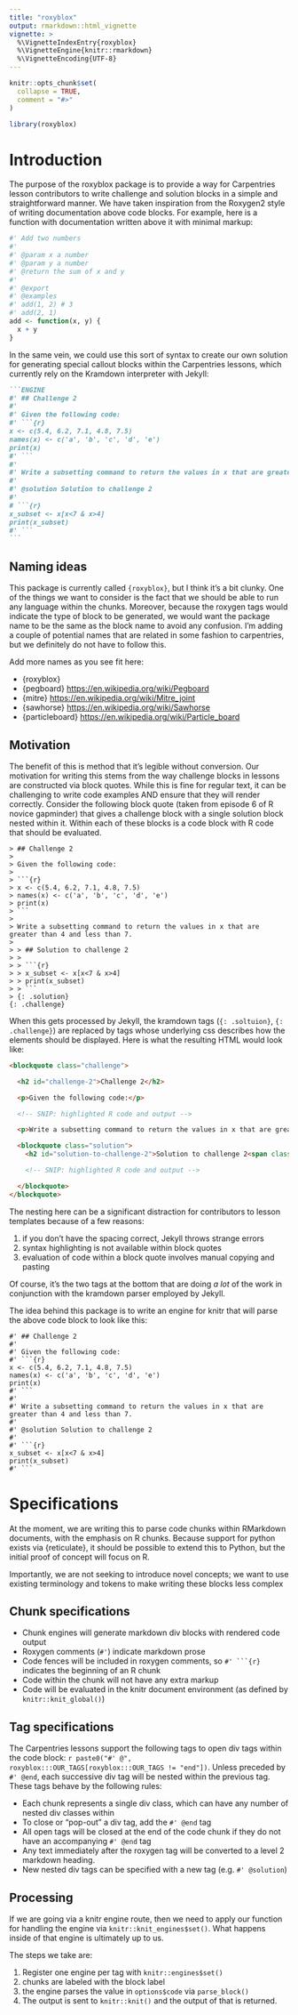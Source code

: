```yaml
---
title: "roxyblox"
output: rmarkdown::html_vignette
vignette: >
  %\VignetteIndexEntry{roxyblox}
  %\VignetteEngine{knitr::rmarkdown}
  %\VignetteEncoding{UTF-8}
---
```


```r
knitr::opts_chunk$set(
  collapse = TRUE,
  comment = "#>"
)
```

```r
library(roxyblox)
```

# Introduction

The purpose of the roxyblox package is to provide a way for Carpentries lesson
contributors to write challenge and solution blocks in a simple and
straightforward manner. We have taken inspiration from the Roxygen2 style of
writing documentation above code blocks. For example, here is a function with
documentation written above it with minimal markup:

```r
#' Add two numbers
#'
#' @param x a number
#' @param y a number
#' @return the sum of x and y
#'
#' @export
#' @examples
#' add(1, 2) # 3
#' add(2, 1)
add <- function(x, y) {
  x + y
}
```

In the same vein, we could use this sort of syntax to create our own solution
for generating special callout blocks within the Carpentries lessons, which
currently rely on the Kramdown interpreter with Jekyll:

````markdown
```ENGINE
#' ## Challenge 2
#' 
#' Given the following code:
#' ```{r}
x <- c(5.4, 6.2, 7.1, 4.8, 7.5)
names(x) <- c('a', 'b', 'c', 'd', 'e')
print(x)
#' ```
#'
#' Write a subsetting command to return the values in x that are greater than 4 and less than 7.
#'
#' @solution Solution to challenge 2
#'
# ```{r}
x_subset <- x[x<7 & x>4]
print(x_subset)
#' ```
```
````

## Naming ideas

This package is currently called `{roxyblox}`, but I think it's a bit clunky.
One of the things we want to consider is the fact that we should be able to run
any language within the chunks. Moreover, because the roxygen tags would
indicate the type of block to be generated, we would want the package name to be
the same as the block name to avoid any confusion. I'm adding a couple of
potential names that are related in some fashion to carpentries, but we
definitely do not have to follow this.

Add more names as you see fit here:

 - {roxyblox}
 - {pegboard} <https://en.wikipedia.org/wiki/Pegboard>
 - {mitre} <https://en.wikipedia.org/wiki/Mitre_joint>
 - {sawhorse} <https://en.wikipedia.org/wiki/Sawhorse>
 - {particleboard} <https://en.wikipedia.org/wiki/Particle_board>

## Motivation

The benefit of this is method that it's legible without conversion. Our
motivation for writing this stems from the way challenge blocks in lessons are
constructed via block quotes. While this is fine for regular text, it can be
challenging to write code examples AND ensure that they will render correctly.
Consider the following block quote (taken from episode 6 of R novice gapminder)
that gives a challenge block with a single solution block nested within it.
Within each of these blocks is a code block with R code that should be evaluated.

```
> ## Challenge 2
> 
> Given the following code:
> 
> ```{r}
> x <- c(5.4, 6.2, 7.1, 4.8, 7.5)
> names(x) <- c('a', 'b', 'c', 'd', 'e')
> print(x)
> ```
> 
> Write a subsetting command to return the values in x that are greater than 4 and less than 7.
> 
> > ## Solution to challenge 2
> > 
> > ```{r}
> > x_subset <- x[x<7 & x>4]
> > print(x_subset)
> > ```
> {: .solution}
{: .challenge}
```

When this gets processed by Jekyll, the kramdown tags (`{: .soltuion}`, `{: .challenge}`) are replaced by tags whose underlying css describes how the 
elements should be displayed. Here is what the resulting HTML would look like:

````html
<blockquote class="challenge">

  <h2 id="challenge-2">Challenge 2</h2>

  <p>Given the following code:</p>

  <!-- SNIP: highlighted R code and output -->

  <p>Write a subsetting command to return the values in x that are greater than 4 and less than 7.</p>

  <blockquote class="solution">
    <h2 id="solution-to-challenge-2">Solution to challenge 2<span class="fold-unfold glyphicon glyphicon-collapse-down"></span></h2>

    <!-- SNIP: highlighted R code and output -->

  </blockquote>
</blockquote>
````

The nesting here can be a significant distraction for contributors to lesson
templates because of a few reasons:

1. if you don't have the spacing correct, Jekyll throws strange errors
2. syntax highlighting is not available within block quotes
3. evaluation of code within a block quote involves manual copying and pasting

Of course, it's the two tags at the bottom that are doing *a lot* of the work in
conjunction with the kramdown parser employed by Jekyll. 

The idea behind this package is to write an engine for knitr that will parse the
above code block to look like this:


```challenge
#' ## Challenge 2
#' 
#' Given the following code:
#' ```{r}
x <- c(5.4, 6.2, 7.1, 4.8, 7.5)
names(x) <- c('a', 'b', 'c', 'd', 'e')
print(x)
#' ```
#'
#' Write a subsetting command to return the values in x that are greater than 4 and less than 7.
#'
#' @solution Solution to challenge 2
#'
#' ```{r}
x_subset <- x[x<7 & x>4]
print(x_subset)
#' ```
```



# Specifications

At the moment, we are writing this to parse code chunks within RMarkdown
documents, with the emphasis on R chunks. Because support for python exists via
{reticulate}, it should be possible to extend this to Python, but the initial
proof of concept will focus on R.

Importantly, we are not seeking to introduce novel concepts; we want to use
existing terminology and tokens to make writing these blocks less complex

## Chunk specifications

 - Chunk engines will generate markdown div blocks with rendered code output
 - Roxygen comments (`#' `) indicate markdown prose
 - Code fences will be included in roxygen comments, so ````#' ```{r} ```` 
   indicates the beginning of an R chunk
 - Code within the chunk will not have any extra markup
 - Code will be evaluated in the knitr document environment (as defined by  
   `knitr::knit_global()`)
 
## Tag specifications


The Carpentries lessons support the following tags to open div tags within the
code block:
`r paste0("#' @", roxyblox:::OUR_TAGS[roxyblox:::OUR_TAGS != "end"])`. Unless preceded by 
`#' @end`, each successive div tag will be nested within the previous tag. 
These tags behave by the following rules:

 - Each chunk represents a single div class, which can have any number
   of nested div classes within
 - To close or "pop-out" a div tag, add the `#' @end` tag
 - All open tags will be closed at the end of the code chunk if they do not have
   an accompanying `#' @end` tag
 - Any text immediately after the roxygen tag will be converted to a level 2 
   markdown heading. 
 - New nested div tags can be specified with a new tag (e.g. `#' @solution`)
 

## Processing

If we are going via a knitr engine route, then we need to apply our function
for handling the engine via `knitr::knit_engines$set()`. What happens inside of
that engine is ultimately up to us.

The steps we take are:

1. Register one engine per tag with `knitr::engines$set()`
2. chunks are labeled with the block label
3. the engine parses the value in `options$code` via `parse_block()`
4. The output is sent to `knitr::knit()` and the output of that is returned.
